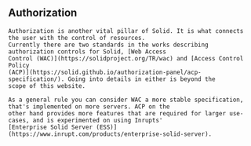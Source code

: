 
<Content>
    <h2 className="subtitle">Authorization</h2>

    Authorization is another vital pillar of Solid. It is what connects the user with the control of resources.
    Currently there are two standards in the works describing authorization controls for Solid, [Web Access
    Control (WAC)](https://solidproject.org/TR/wac) and [Access Control Policy
    (ACP)](https://solid.github.io/authorization-panel/acp-specification/). Going into details in either is beyond the
    scope of this website.

    As a general rule you can consider WAC a more stable specification, that's implemented on more servers. ACP on the
    other hand provides more features that are required for larger use-cases, and is experimented on using Inrupts'
    [Enterprise Solid Server (ESS)](https://www.inrupt.com/products/enterprise-solid-server).
</Content>
